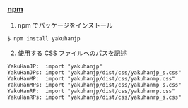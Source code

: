 ### [npm](https://www.npmjs.com/package/yakuhanjp)

1. npm でパッケージをインストール

```sh
$ npm install yakuhanjp
```

2. 使用する CSS ファイルへのパスを記述

```
YakuHanJP:  import "yakuhanjp"
YakuHanJPs: import "yakuhanjp/dist/css/yakuhanjp_s.css"
YakuHanMP:  import "yakuhanjp/dist/css/yakuhanmp.css"
YakuHanMPs: import "yakuhanjp/dist/css/yakuhanmp_s.css"
YakuHanRP:  import "yakuhanjp/dist/css/yakuhanrp.css"
YakuHanRPs: import "yakuhanjp/dist/css/yakuhanrp_s.css"
```
